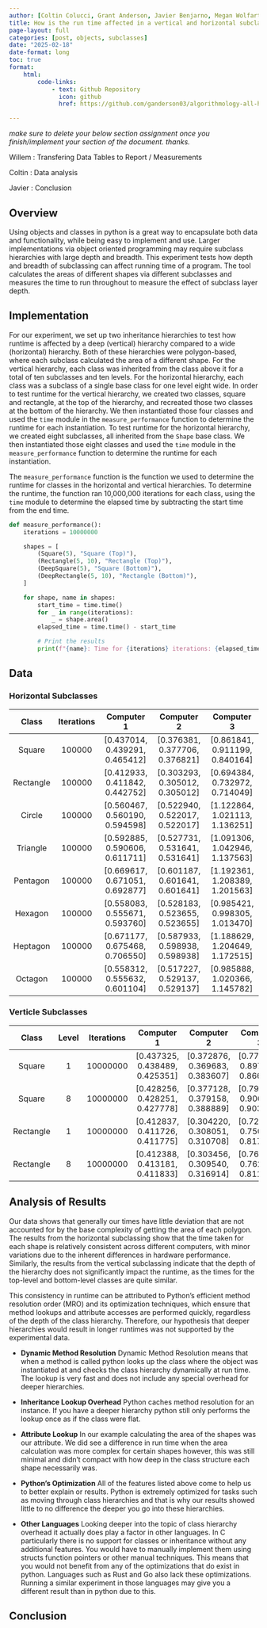 ```yaml
---
author: [Coltin Colucci, Grant Anderson, Javier Benjarno, Megan Wolfarth, Willem Bennett]
title: How is the run time affected in a vertical and horizontal subclassing hierarchy?
page-layout: full
categories: [post, objects, subclasses]
date: "2025-02-18"
date-format: long
toc: true
format:
    html:
        code-links:    
            - text: Github Repository
              icon: github
              href: https://github.com/ganderson03/algorithmology-all-hands-object-subclassing

---
```


*make sure to delete your below section assignment once you finish/implement your section of the document. thanks.*

Willem : Transfering Data Tables to Report / Measurements

Coltin : Data analysis

Javier : Conclusion


## Overview

Using objects and classes in python is a great way to encapsulate both data and functionality, while being easy to implement and use. Larger implementations via object oriented programming may require subclass hierarchies with large depth and breadth. This experiment tests how depth and breadth of subclassing can affect running time of a program. The tool calculates the areas of different shapes via different subclasses and measures the time to run throughout to measure the effect of subclass layer depth. 

## Implementation

For our experiment, we set up two inheritance hierarchies to test how runtime is affected by a deep (vertical) hierarchy compared to a wide (horizontal) hierarchy. Both of these hierarchies were polygon-based, where each subclass calculated the area of a different shape. For the vertical hierarchy, each class was inherited from the class above it for a total of ten subclasses and ten levels. For the horizontal hierarchy, each class was a subclass of a single base class for one level eight wide. In order to test runtime for the vertical hierarchy, we created two classes, square and rectangle, at the top of the hierarchy, and recreated those two classes at the bottom of the hierarchy. We then instantiated those four classes and used the `time` module in the `measure_performance` function to determine the runtime for each instantiation. To test runtime for the horizontal hierarchy, we created eight subclasses, all inherited from the `Shape` base class. We then instantiated those eight classes and used the `time` module in the `measure_performance` function to determine the runtime for each instantiation.

The `measure_performance` function is the function we used to determine the runtime for classes in the horizontal and vertical hierarchies. To determine the runtime, the function ran 10,000,000 iterations for each class, using the `time` module to determine the elapsed time by subtracting the start time from the end time.

```python
def measure_performance():
    iterations = 10000000

    shapes = [
        (Square(5), "Square (Top)"),
        (Rectangle(5, 10), "Rectangle (Top)"),
        (DeepSquare(5), "Square (Bottom)"),
        (DeepRectangle(5, 10), "Rectangle (Bottom)"),
    ]

    for shape, name in shapes:
        start_time = time.time()
        for _ in range(iterations):
            _ = shape.area()
        elapsed_time = time.time() - start_time

        # Print the results
        print(f"{name}: Time for {iterations} iterations: {elapsed_time:.6f} seconds")
```

## Data 

### Horizontal Subclasses

|    Class    |  Iterations  |            Computer 1            |           Computer 2             |           Computer 3             |
|:-----------:|:------------:|:--------------------------------:|:--------------------------------:|:--------------------------------:|
|  Square     |    100000    |  [0.437014, 0.439291, 0.465412]  |  [0.376381, 0.377706, 0.376821]  |  [0.861841, 0.911199, 0.840164]  |
|  Rectangle  |    100000    |  [0.412933, 0.411842, 0.442752]  |  [0.303293, 0.305012, 0.305012]  |  [0.694384, 0.732972, 0.714049]  |
|  Circle     |    100000    |  [0.560467, 0.560190, 0.594598]  |  [0.522940, 0.522017, 0.522017]  |  [1.122864, 1.021113, 1.136251]  |
|  Triangle   |    100000    |  [0.592885, 0.590606, 0.611711]  |  [0.527731, 0.531641, 0.531641]  |  [1.091306, 1.042946, 1.137563]  |
|  Pentagon   |    100000    |  [0.669617, 0.671051, 0.692877]  |  [0.601187, 0.601641, 0.601641]  |  [1.192361, 1.208389, 1.201563]  |
|  Hexagon    |    100000    |  [0.558083, 0.555671, 0.593760]  |  [0.528183, 0.523655, 0.523655]  |  [0.985421, 0.998305, 1.013470]  |
|  Heptagon   |    100000    |  [0.671177, 0.675468, 0.706550]  |  [0.587933, 0.598938, 0.598938]  |  [1.188629, 1.204649, 1.172515]  |
|  Octagon    |    100000    |  [0.558312, 0.555632, 0.601104]  |  [0.517227, 0.529137, 0.529137]  |  [0.985888, 1.020366, 1.145782]  |

### Verticle Subclasses

|    Class    |  Level  |  Iterations  |           Computer 1             |           Computer 2             |            Computer 3            |
|:-----------:|:-------:|:------------:|:--------------------------------:|:--------------------------------:|:--------------------------------:|
|    Square   |    1    |   10000000   |  [0.437325, 0.438489, 0.425351]  |  [0.372876, 0.369683, 0.383607]  |  [0.773531, 0.897097, 0.866563]  |
|    Square   |    8    |   10000000   |  [0.428256, 0.428251, 0.427778]  |  [0.377128, 0.379158, 0.388889]  |  [0.790949, 0.906696, 0.903268]  |
|  Rectangle  |    1    |   10000000   |  [0.412837, 0.411726, 0.411775]  |  [0.304220, 0.308051, 0.310708]  |  [0.728893, 0.750396, 0.817389]  |
|  Rectangle  |    8    |   10000000   |  [0.412388, 0.413181, 0.411833]  |  [0.303456, 0.309540, 0.316914]  |  [0.768824, 0.762135, 0.811588]  |

## Analysis of Results

Our data shows that generally our times have little deviation that are not accounted for by the base complexity of getting the area of each polygon. The results from the horizontal subclassing show that the time taken for each shape is relatively consistent across different computers, with minor variations due to the inherent differences in hardware performance. Similarly, the results from the vertical subclassing indicate that the depth of the hierarchy does not significantly impact the runtime, as the times for the top-level and bottom-level classes are quite similar.

This consistency in runtime can be attributed to Python's efficient method resolution order (MRO) and its optimization techniques, which ensure that method lookups and attribute accesses are performed quickly, regardless of the depth of the class hierarchy. Therefore, our hypothesis that deeper hierarchies would result in longer runtimes was not supported by the experimental data.


*  **Dynamic Method Resolution**
Dynamic Method Resolution means that when a method is called python looks up the class where the object was instantiated at and checks the class hierarchy dynamically at run time. The lookup is very fast and does not include any special overhead for deeper hierarchies.


* **Inheritance Lookup Overhead**
Python caches method resolution for an instance. If you have a deeper hierarchy python still only performs the lookup once as if the class were flat.


* **Attribute Lookup**
In our example calculating the area of the shapes was our attribute. We did see a difference in run time when the area calculation was more complex for certain shapes however, this was still minimal and didn't compact with how deep in the class structure each shape necessarily was.


* **Python's Optimization**
All of the features listed above come to help us to better explain or results. Python is extremely optimized for tasks such as moving through class hierarchies and that is why our results showed little to no difference the deeper you go into these hierarchies.


* **Other Languages**
Looking deeper into the topic of class hierarchy overhead it actually does play a factor in other languages. In C particularly there is no support for  classes or inheritance without any additional features. You would have to manually implement them using structs function pointers or other manual techniques. This means that you would not benefit from any of the optimizations that do exist in python. Languages such as Rust and Go also lack these optimizations. Running a similar experiment in those languages may give you a different result than in python due to this.


## Conclusion